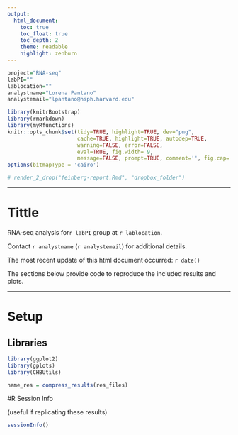 ```yaml
---
output:
  html_document:
    toc: true
    toc_float: true
    toc_depth: 2
    theme: readable
    highlight: zenburn
---
```


```r
project="RNA-seq"
labPI=""
lablocation=""
analystname="Lorena Pantano"
analystemail="lpantano@hsph.harvard.edu"

```


```r
library(knitrBootstrap)
library(rmarkdown)
library(myRfunctions)
knitr::opts_chunk$set(tidy=TRUE, highlight=TRUE, dev="png",
                      cache=TRUE, highlight=TRUE, autodep=TRUE, 
                      warning=FALSE, error=FALSE,
                      eval=TRUE, fig.width= 9,
                      message=FALSE, prompt=TRUE, comment='', fig.cap='', bootstrap.show.code=FALSE)
options(bitmapType = 'cairo')
```


```r

# render_2_drop("feinberg-report.Rmd", "dropbox_folder")
```

---

# Tittle

RNA-seq analysis for`r labPI` group at `r lablocation`.  

Contact `r analystname` (`r analystemail`) for additional details.

The most recent update of this html document occurred: `r date()`

The sections below provide code to reproduce the included results and plots. 

---

# Setup

## Libraries

```r
library(ggplot2)
library(gplots)
library(CHBUtils)
```

```r
name_res = compress_results(res_files)
```

#R Session Info

(useful if replicating these results)

```r
sessionInfo()
```


